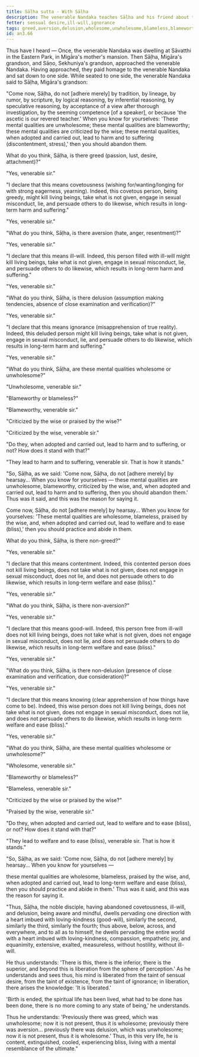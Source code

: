 ```yaml
---
title: Sāḷha sutta - With Sāḷha
description: The venerable Nandaka teaches Sāḷha and his friend about the unwholesome and wholesome mental qualities.
fetter: sensual desire,ill-will,ignorance
tags: greed,aversion,delusion,wholesome,unwholesome,blameless,blameworthy,wise,loving-kindness,good-will,contentment,clear apprehension
id: an3.66
---
```


Thus have I heard — Once, the venerable Nandaka was dwelling at Sāvatthi in the Eastern Park, in Migāra's mother's mansion. Then Sāḷha, Migāra's grandson, and Sāṇo, Sekhuniya's grandson, approached the venerable Nandaka. Having approached, they paid homage to the venerable Nandaka and sat down to one side. While seated to one side, the venerable Nandaka said to Sāḷha, Migāra's grandson:

"Come now, Sāḷha, do not [adhere merely] by tradition, by lineage, by rumor, by scripture, by logical reasoning, by inferential reasoning, by speculative reasoning, by acceptance of a view after thorough investigation, by the seeming competence [of a speaker], or because 'the ascetic is our revered teacher.' When you know for yourselves: 'These mental qualities are unwholesome; these mental qualities are blameworthy; these mental qualities are criticized by the wise; these mental qualities, when adopted and carried out, lead to harm and to suffering (discontentment, stress),' then you should abandon them.

What do you think, Sāḷha, is there greed (passion, lust, desire, attachment)?"

"Yes, venerable sir."

"I declare that this means covetousness (wishing for/wanting/longing for with strong eagerness, yearning). Indeed, this covetous person, being greedy, might kill living beings, take what is not given, engage in sexual misconduct, lie, and persuade others to do likewise, which results in long-term harm and suffering."

"Yes, venerable sir."

"What do you think, Sāḷha, is there aversion (hate, anger, resentment)?"

"Yes, venerable sir."

"I declare that this means ill-will. Indeed, this person filled with ill-will might kill living beings, take what is not given, engage in sexual misconduct, lie, and persuade others to do likewise, which results in long-term harm and suffering."

"Yes, venerable sir."

"What do you think, Sāḷha, is there delusion (assumption making tendencies, absence of close examination and verification)?"

"Yes, venerable sir."

"I declare that this means ignorance (misapprehension of true reality). Indeed, this deluded person might kill living beings, take what is not given, engage in sexual misconduct, lie, and persuade others to do likewise, which results in long-term harm and suffering."

"Yes, venerable sir."

"What do you think, Sāḷha, are these mental qualities wholesome or unwholesome?"

"Unwholesome, venerable sir."

"Blameworthy or blameless?"

"Blameworthy, venerable sir."

"Criticized by the wise or praised by the wise?"

"Criticized by the wise, venerable sir."

"Do they, when adopted and carried out, lead to harm and to suffering, or not? How does it stand with that?"

"They lead to harm and to suffering, venerable sir. That is how it stands."

"So, Sāḷha, as we said: 'Come now, Sāḷha, do not [adhere merely] by hearsay... When you know for yourselves — these mental qualities are unwholesome, blameworthy, criticized by the wise, and, when adopted and carried out, lead to harm and to suffering, then you should abandon them.' Thus was it said, and this was the reason for saying it.

Come now, Sāḷha, do not [adhere merely] by hearsay... When you know for yourselves: 'These mental qualities are wholesome, blameless, praised by the wise, and, when adopted and carried out, lead to welfare and to ease (bliss),' then you should practice and abide in them.

What do you think, Sāḷha, is there non-greed?"

"Yes, venerable sir."

"I declare that this means contentment. Indeed, this contented person does not kill living beings, does not take what is not given, does not engage in sexual misconduct, does not lie, and does not persuade others to do likewise, which results in long-term welfare and ease (bliss)."

"Yes, venerable sir."

"What do you think, Sāḷha, is there non-aversion?"

"Yes, venerable sir."

"I declare that this means good-will. Indeed, this person free from ill-will does not kill living beings, does not take what is not given, does not engage in sexual misconduct, does not lie, and does not persuade others to do likewise, which results in long-term welfare and ease (bliss)."

"Yes, venerable sir."

"What do you think, Sāḷha, is there non-delusion (presence of close examination and verification, due consideration)?"

"Yes, venerable sir."

"I declare that this means knowing (clear apprehension of how things have come to be). Indeed, this wise person does not kill living beings, does not take what is not given, does not engage in sexual misconduct, does not lie, and does not persuade others to do likewise, which results in long-term welfare and ease (bliss)."

"Yes, venerable sir."

"What do you think, Sāḷha, are these mental qualities wholesome or unwholesome?"

"Wholesome, venerable sir."

"Blameworthy or blameless?"

"Blameless, venerable sir."

"Criticized by the wise or praised by the wise?"

"Praised by the wise, venerable sir."

"Do they, when adopted and carried out, lead to welfare and to ease (bliss), or not? How does it stand with that?"

"They lead to welfare and to ease (bliss), venerable sir. That is how it stands."

"So, Sāḷha, as we said: 'Come now, Sāḷha, do not [adhere merely] by hearsay... When you know for yourselves —

these mental qualities are wholesome, blameless, praised by the wise, and, when adopted and carried out, lead to long-term welfare and ease (bliss), then you should practice and abide in them.' Thus was it said, and this was the reason for saying it.

"Thus, Sāḷha, the noble disciple, having abandoned covetousness, ill-will, and delusion, being aware and mindful, dwells pervading one direction with a heart imbued with loving-kindness (good-will), similarly the second, similarly the third, similarly the fourth; thus above, below, across, and everywhere, and to all as to himself, he dwells pervading the entire world with a heart imbued with loving-kindness, compassion, empathetic joy, and equanimity, extensive, exalted, measureless, without hostility, without ill-will.

He thus understands: 'There is this, there is the inferior, there is the superior, and beyond this is liberation from the sphere of perception.' As he understands and sees thus, his mind is liberated from the taint of sensual desire, from the taint of existence, from the taint of ignorance; in liberation, there arises the knowledge: 'It is liberated.'

'Birth is ended, the spiritual life has been lived, what had to be done has been done, there is no more coming to any state of being,' he understands.

Thus he understands: 'Previously there was greed, which was unwholesome; now it is not present, thus it is wholesome; previously there was aversion... previously there was delusion, which was unwholesome; now it is not present, thus it is wholesome.' Thus, in this very life, he is content, extinguished, cooled, experiencing bliss, living with a mental resemblance of the ultimate."